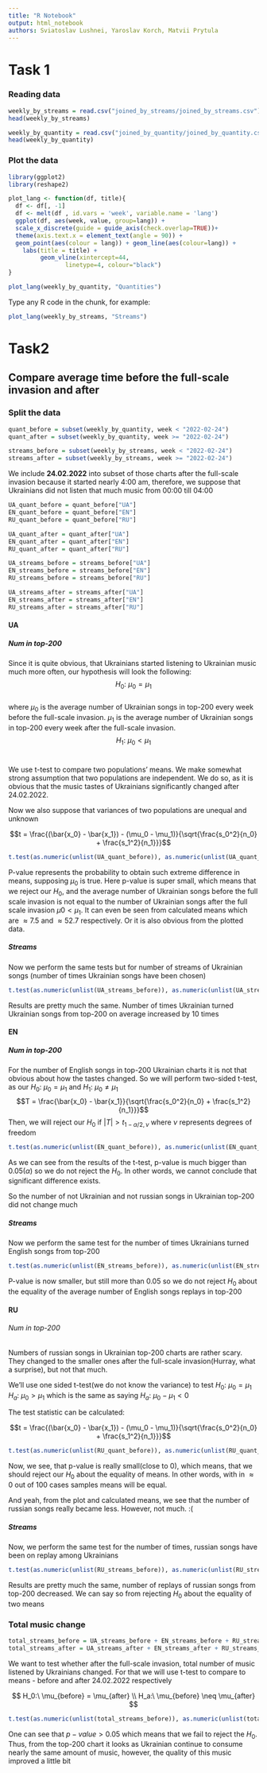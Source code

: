 ```yaml
---
title: "R Notebook"
output: html_notebook
authors: Sviatoslav Lushnei, Yaroslav Korch, Matvii Prytula
---
```


# Task 1

### Reading data

```r
weekly_by_streams = read.csv("joined_by_streams/joined_by_streams.csv")
head(weekly_by_streams)
```

```r
weekly_by_quantity = read.csv("joined_by_quantity/joined_by_quantity.csv")
head(weekly_by_quantity)
```

### Plot the data

```r
library(ggplot2)
library(reshape2)

plot_lang <- function(df, title){
  df <- df[, -1]
  df <- melt(df , id.vars = 'week', variable.name = 'lang')
  ggplot(df, aes(week, value, group=lang)) + 
  scale_x_discrete(guide = guide_axis(check.overlap=TRUE))+
  theme(axis.text.x = element_text(angle = 90)) + 
  geom_point(aes(colour = lang)) + geom_line(aes(colour=lang)) + 
    labs(title = title) +
         geom_vline(xintercept=44,
                linetype=4, colour="black")
}
```

```r
plot_lang(weekly_by_quantity, "Quantities")
```

Type any R code in the chunk, for example:

```r
plot_lang(weekly_by_streams, "Streams")
```

# Task2

## Compare average time before the full-scale invasion and after

### Split the data

```r
quant_before = subset(weekly_by_quantity, week < "2022-02-24")
quant_after = subset(weekly_by_quantity, week >= "2022-02-24")

streams_before = subset(weekly_by_streams, week < "2022-02-24")
streams_after = subset(weekly_by_streams, week >= "2022-02-24")
```

We include **24.02.2022** into subset of those charts after the full-scale invasion because it started nearly 4:00 am, therefore, we suppose that Ukrainians did not listen that much music from 00:00 till 04:00

```r
UA_quant_before = quant_before["UA"]
EN_quant_before = quant_before["EN"]
RU_quant_before = quant_before["RU"]

UA_quant_after = quant_after["UA"]
EN_quant_after = quant_after["EN"]
RU_quant_after = quant_after["RU"]

UA_streams_before = streams_before["UA"]
EN_streams_before = streams_before["EN"]
RU_streams_before = streams_before["RU"]

UA_streams_after = streams_after["UA"]
EN_streams_after = streams_after["EN"]
RU_streams_after = streams_after["RU"]
```

#### UA

##### Num in top-200

Since it is quite obvious, that Ukrainians started listening to Ukrainian music much more often, our hypothesis will look the following:\
$$H_0:\ \mu_0 = \mu_1$$\
where $\mu_0$ is the average number of Ukrainian songs in top-200 every week before the full-scale invasion. $\mu_1$ is the average number of Ukrainian songs in top-200 every week after the full-scale invasion. $$H_1:\ \mu_0 \lt \mu_1$$\

We use t-test to compare two populations' means. We make somewhat strong assumption that two populations are independent. We do so, as it is obvious that the music tastes of Ukrainians significantly changed after 24.02.2022.

Now we also suppose that variances of two populations are unequal and unknown

$$t = \frac{(\bar{x_0} - \bar{x_1}) - (\mu_0 - \mu_1)}{\sqrt{\frac{s_0^2}{n_0} + \frac{s_1^2}{n_1}}}$$

```r
t.test(as.numeric(unlist(UA_quant_before)), as.numeric(unlist(UA_quant_after)), mu=0, alt="less", conf.int = T, conf.level = 0.95)
```

P-value represents the probability to obtain such extreme difference in means, supposing $\mu_0$ is true. Here p-value is super small, which means that we reject our $H_0$, and the average number of Ukrainian songs before the full scale invasion is not equal to the number of Ukrainian songs after the full scale invasion $\mu0 \lt \mu_1$. It can even be seen from calculated means which are $\approx7.5$ and $\approx 52.7$ respectively. Or it is also obvious from the plotted data.

##### Streams

Now we perform the same tests but for number of streams of Ukrainian songs (number of times Ukrainian songs have been chosen)

```r
t.test(as.numeric(unlist(UA_streams_before)), as.numeric(unlist(UA_streams_after)), mu=0, alt="less", conf.int = T, conf.level = 0.95)
```

Results are pretty much the same. Number of times Ukrainian turned Ukrainian songs from top-200 on average increased by 10 times

#### EN

##### Num in top-200

For the number of English songs in top-200 Ukrainian charts it is not that obvious about how the tastes changed. So we will perform two-sided t-test, as our $H_0:\ \mu_0=\mu_1$ and $H_1:\ \mu_0 \neq \mu_1$\
$$T = \frac{\bar{x_0} - \bar{x_1}}{\sqrt{\frac{s_0^2}{n_0} + \frac{s_1^2}{n_1}}}$$ Then, we will reject our $H_0$ if $|T|\gt t_{1-\alpha/2, \nu}$ where $\nu$ represents degrees of freedom

```r
t.test(as.numeric(unlist(EN_quant_before)), as.numeric(unlist(EN_quant_after)), conf.int = T, conf.level = 0.95)
```

As we can see from the results of the t-test, p-value is much bigger than 0.05($\alpha$) so we do not reject the $H_0$. In other words, we cannot conclude that significant difference exists.

So the number of not Ukrainian and not russian songs in Ukrainian top-200 did not change much

##### Streams

Now we perform the same test for the number of times Ukrainians turned English songs from top-200

```r
t.test(as.numeric(unlist(EN_streams_before)), as.numeric(unlist(EN_streams_after)), conf.int = T, conf.level = 0.95)
```

P-value is now smaller, but still more than $0.05$ so we do not reject $H_0$ about the equality of the average number of English songs replays in top-200

#### RU

###### Num in top-200

Numbers of russian songs in Ukrainian top-200 charts are rather scary. They changed to the smaller ones after the full-scale invasion(Hurray, what a surprise), but not that much.

We'll use one sided t-test(we do not know the variance) to test $H_0:\ \mu_0 = \mu_1$\
$H_a:\ \mu_0>\mu_1$ which is the same as saying $H_a:\ \mu_0-\mu_1<0$

The test statistic can be calculated:

$$t = \frac{(\bar{x_0} - \bar{x_1}) - (\mu_0 - \mu_1)}{\sqrt{\frac{s_0^2}{n_0} + \frac{s_1^2}{n_1}}}$$

```r
t.test(as.numeric(unlist(RU_quant_before)), as.numeric(unlist(RU_quant_after)), mu=0, alt="greater", conf.int = T, conf.level = 0.95)
```

Now, we see, that p-value is really small(close to 0), which means, that we should reject our $H_0$ about the equality of means. In other words, with in $\approx 0$ out of $100$ cases samples means will be equal.

And yeah, from the plot and calculated means, we see that the number of russian songs really became less. However, not much. :(

##### Streams

Now, we perform the same test for the number of times, russian songs have been on replay among Ukrainians

```r
t.test(as.numeric(unlist(RU_streams_before)), as.numeric(unlist(RU_streams_after)), mu=0, alt="greater", conf.int = T, conf.level = 0.95)
```

Results are pretty much the same, number of replays of russian songs from top-200 decreased. We can say so from rejecting $H_0$ about the equality of two means

### Total music change

```r
total_streams_before = UA_streams_before + EN_streams_before + RU_streams_before
total_streams_after = UA_streams_after + EN_streams_after + RU_streams_after
```

We want to test whether after the full-scale invasion, total number of music listened by Ukrainians changed. For that we will use t-test to compare to means - before and after 24.02.2022 respectively

$$
H_0:\ \mu_{before} = \mu_{after} \\
H_a:\ \mu_{before} \neq \mu_{after}
$$

```r
t.test(as.numeric(unlist(total_streams_before)), as.numeric(unlist(total_streams_after)), mu=0, alt="greater", conf.int = T, conf.level = 0.95)
```

One can see that $p-value > 0.05$ which means that we fail to reject the $H_0$. Thus, from the top-200 chart it looks as Ukrainian continue to consume nearly the same amount of music, however, the quality of this music improved a little bit
